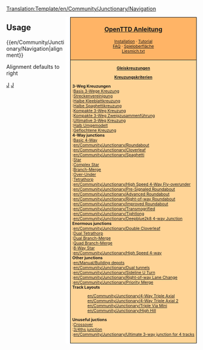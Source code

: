 <noinclude>[[Translation:Template/en/Community/Junctionary/Navigation]]</noinclude>{{de/Übersetzung|en/Junctionmenu|10}}
<noinclude></noinclude><div style="float:right; padding-left:12px; background:#ffffff;">
<div style="border:1px solid #000000; background:#ffb466; padding:5px; -moz-border-radius-topleft:5px; -moz-border-radius-topright:5px; font-size: 12pt;">
<center><strong><font size="3">[[de/Manual/Main Page|OpenTTD Anleitung]]</font></strong></center>
<div style="font-size: 8pt; text-align: center;">
[[de/Manual/Installation|Installation]] &middot; 
[[de/Manual/Tutorial/Tutorial|Tutorial]]<br />
[[de/Archive/Community/FAQ|FAQ]] &middot; 
[[de/Manual/Spieloberfläche|Spieloberfläche]]<br />
[[de/Liesmich.txt|Liesmich.txt]]
</div>
</div>
<div style="border:1px solid black; border-top-width: 0px; background:#ffd496; padding:5px; -moz-border-radius-bottomleft:5px; -moz-border-radius-bottomright:8px; font-size: 8pt;">

<center>'''[[de/Community/Junctionary/Main Page|Gleiskreuzungen]]'''</center>
<center>'''[[de/Community/Junctionary/Kreuzungskriterien|Kreuzungskriterien]]'''</center>

'''3-Weg Kreuzungen'''<br>
:[[de/Community/Junctionary/Basis 3-Wege Kreuzung|Basis 3-Wege Kreuzung]]<br>
:[[de/Community/Junctionary/Streckenvereinigung|Streckenvereinigung]]<br>
:[[de/Community/Junctionary/Halbe Kleeblattkreuzung|Halbe Kleeblattkreuzung]]<br>
:[[de/Community/Junctionary/Halbe Spaghettikreuzung|Halbe Spaghettikreuzung]]<br>
:[[de/Community/Junctionary/Kompakte 3-Weg Kreuzung|Kompakte 3-Weg Kreuzung]]<br>
:[[de/Kompakte 3-Weg Zweigzusammenführung|Kompakte 3-Weg Zweigzusammenführung]]<br>
:[[de/Community/Junctionary/Ultimative 3-Weg Kreuzung|Ultimative 3-Weg Kreuzung]]<br>
:[[de/Community/Junctionary/Halb Umgemodelt|Halb Umgemodelt]]<br>
:[[de/Community/Junctionary/Geflochtene Kreuzung|Geflochtene Kreuzung]]<br>

'''4-Way junctions'''<br>
:[[en/Community/Junctionary/Basic 4-Way Junction|Basic 4-Way]]<br>
:[[en/Community/Junctionary/Roundabout]]<br>
:[[en/Community/Junctionary/Cloverleaf]]<br>
:[[en/Community/Junctionary/Spaghetti]]<br>
:[[en/Community/Junctionary/Star Junction|Star]]<br>
:[[en/Community/Junctionary/Complex Star Junction|Complex Star]]<br>
:[[en/Community/Junctionary/Branch-Merge Junction|Branch-Merge]]<br>
:[[en/Community/Junctionary/Tetrathorp-Junction|Over-Under]]<br>
:[[en/Community/Junctionary/Tetrathorp-Junction|Tetrathorp]]<br>
:[[en/Community/Junctionary/High Speed 4-Way Fly-over∕under]]<br>
:[[en/Community/Junctionary/Pre-Signaled Roundabout]]<br>
:[[en/Community/Junctionary/Advanced Roundabout]]<br>
:[[en/Community/Junctionary/Right-of-way Roundabout]]<br>
:[[en/Community/Junctionary/Improved Roundabout]]<br>
:[[en/Community/Junctionary/Transmogrified]]<br>
:[[en/Community/Junctionary/Tightlong]]<br>
:[[en/Community/Junctionary/Deepblue2k8 4-way Junction]]<br>

'''Enormous junctions'''<br>
:[[en/Community/Junctionary/Double Cloverleaf]]<br>
:[[en/Community/Junctionary/Dual Tetrathorp-Junction|Dual Tetrathorp]]<br>
:[[en/Community/Junctionary/Dual Branch-Merge Junction|Dual Branch-Merge]]<br>
:[[en/Community/Junctionary/Quad Branch-Merge Junction|Quad Branch-Merge]]<br>
:[[en/Community/Junctionary/8 way Star Junction|8-Way Star]]<br>
:[[en/Community/Junctionary/High Speed 4-way]]<br>

'''Other junctions'''<br>
:[[en/Manual/Building depots]]<br>
:[[en/Community/Junctionary/Dual tunnels]]<br>
:[[en/Community/Junctionary/Sideline U Turn]]<br>
:[[en/Community/Junctionary/Right-of-way Lane Change]]<br>
:[[en/Community/Junctionary/Priority Merge]]<br>

'''Track Layouts'''
:[[en/Community/Junctionary/4-Way Triple Axial]]<br>
:[[en/Community/Junctionary/4-Way Triple Axial 2]]<br>
:[[en/Community/Junctionary/Triple Via Mini]]<br>
:[[en/Community/Junctionary/High Hill]]<br>

'''Unuseful juctions'''<br>
:[[en/Community/Junctionary/Crossover-Junction|Crossover]]<br>
:[[en/Community/Junctionary/3∕4ths junction|3/4ths junction]]<br>
:[[en/Community/Junctionary/Ultimate 3-way junction for 4 tracks]]<br>

</div>
</div>
<noinclude>


==Usage==
<nowiki>{{en/Community/Junctionary/Navigation|alignment}}</nowiki>

Alignment defaults to right
[[Category:en/Templates|J]][[Category:en/Navigation|J]]
</noinclude>
